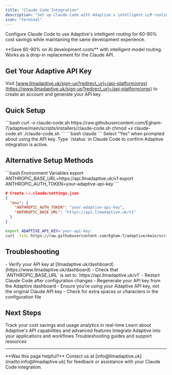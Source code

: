 ```yaml
---
title: "Claude Code Integration"
description: "Set up Claude Code with Adaptive's intelligent LLM routing for 60-90% cost savings"
icon: "terminal"
---
```


Configure Claude Code to use Adaptive's intelligent routing for 60-90% cost savings while maintaining the same development experience.

<Tip>
**Save 60-90% on AI development costs** with intelligent model routing. Works as a drop-in replacement for the Claude API.
</Tip>

## Get Your Adaptive API Key

Visit [www.llmadaptive.uk/sign-up?redirect_url=/api-platform/orgs](https://www.llmadaptive.uk/sign-up?redirect_url=/api-platform/orgs) to create an account and generate your API key.

## Quick Setup

<Steps>
  <Step title="Run Installer" icon="download">
    ```bash
    curl -o claude-code.sh https://raw.githubusercontent.com/Egham-7/adaptive/main/scripts/installers/claude-code.sh
    chmod +x claude-code.sh
    ./claude-code.sh
    ```
  </Step>
  <Step title="Launch Claude Code" icon="play">
    ```bash
    claude
    ```
    Select "Yes" when prompted about using the API key.
  </Step>
  <Step title="Verify Setup" icon="check">
    Type `/status` in Claude Code to confirm Adaptive integration is active.
  </Step>
</Steps>

## Alternative Setup Methods

<CodeGroup>
```bash Environment Variables
export ANTHROPIC_BASE_URL=https://api.llmadaptive.uk/v1
export ANTHROPIC_AUTH_TOKEN=your-adaptive-api-key
```

```json Manual Settings File
# Create ~/.claude/settings.json
{
  "env": {
    "ANTHROPIC_AUTH_TOKEN": "your-adaptive-api-key",
    "ANTHROPIC_BASE_URL": "https://api.llmadaptive.uk/v1"
  }
}
```

```bash CI/Automation
export ADAPTIVE_API_KEY='your-api-key'
curl -fsSL https://raw.githubusercontent.com/Egham-7/adaptive/main/scripts/installers/claude-code.sh | bash
```
</CodeGroup>

## Troubleshooting

<AccordionGroup>
<Accordion title="Connection Issues" icon="wifi-off">
- Verify your API key at [llmadaptive.uk/dashboard](https://www.llmadaptive.uk/dashboard)
- Check that `ANTHROPIC_BASE_URL` is set to `https://api.llmadaptive.uk/v1`
- Restart Claude Code after configuration changes
</Accordion>

<Accordion title="Authentication Errors" icon="key">
- Regenerate your API key from the Adaptive dashboard
- Ensure you're using your Adaptive API key, not the original Claude API key
- Check for extra spaces or characters in the configuration file
</Accordion>
</AccordionGroup>

## Next Steps

<CardGroup cols={2}>
  <Card
    title="Monitor Usage & Savings"
    href="https://www.llmadaptive.uk/dashboard"
    icon="chart-line"
    cta="View Dashboard"
  >
    Track your cost savings and usage analytics in real-time
  </Card>
  <Card
    title="API Documentation"
    href="/api-reference/messages"
    icon="book"
    cta="View API Docs"
  >
    Learn about Adaptive's API capabilities and advanced features
  </Card>
  <Card
    title="Framework Integration"
    href="/integrations/openai-sdk"
    icon="code"
    cta="View Integrations"
  >
    Integrate Adaptive into your applications and workflows
  </Card>
  <Card
    title="Get Support"
    href="/troubleshooting"
    icon="life-ring"
    cta="Get Help"
  >
    Troubleshooting guides and support resources
  </Card>
</CardGroup>

---

<Note>
**Was this page helpful?** Contact us at [info@llmadaptive.uk](mailto:info@llmadaptive.uk) for feedback or assistance with your Claude Code integration.
</Note>

